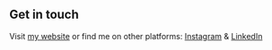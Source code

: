 ## Get in touch

Visit [my website](https://www.github.com) or find me on other platforms: [Instagram](https://www.instagram.com/muhammed_1079) & [LinkedIn](https://www.linkedin.com)
